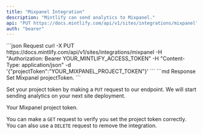```yaml
---
title: "Mixpanel Integration"
description: "Mintlify can send analytics to Mixpanel."
api: "PUT https://docs.mintlify.com/api/v1/sites/integrations/mixpanel"
auth: "bearer"
---
```


<RequestExample>
```json Request
curl -X PUT https://docs.mintlify.com/api/v1/sites/integrations/mixpanel
    -H "Authorization: Bearer YOUR_MINTLIFY_ACCESS_TOKEN"
    -H "Content-Type: application/json"
    -d '{"projectToken":"YOUR_MIXPANEL_PROJECT_TOKEN"}'
```
</RequestExample>

<ResponseExample>
```md Response
Set Mixpanel projectToken.
```
</ResponseExample>

Set your project token by making a `PUT` request to our endpoint. We will start sending analytics on your next site deployment.

<ParamField body="projectToken" type="string" required>
  Your Mixpanel project token.
</ParamField>

You can make a `GET` request to verify you set the project token correctly. You can also use a `DELETE` request to remove the integration.
